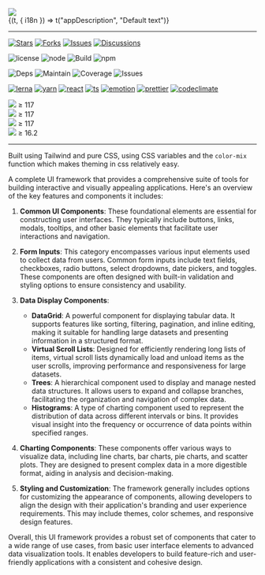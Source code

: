 
<Meta title="Introduction" />

<div className="flex gap-lg">
  <div>
    <img src="poster.png" className="h-16" />
    <Subtitle>
    <div style={{marginInlineStart:"5.25rem"}}>
      <Translation>
        {(t, { i18n }) => t("appDescription", "Default text")}
      </Translation>
      </div>
    </Subtitle>

  </div>
</div>

<hr />

[![Stars](https://img.shields.io/github/stars/adarshpastakia/react-fabric.svg?logoColor=blue&style=social&logo=github "GitHub Stars")](https://github.com/adarshpastakia/react-fabric/stargazers)
[![Forks](https://img.shields.io/github/forks/adarshpastakia/react-fabric.svg?logoColor=blue&style=social&logo=github "GitHub Forks")](https://github.com/adarshpastakia/react-fabric/network/members)
[![Issues](https://img.shields.io/github/issues/adarshpastakia/react-fabric.svg?logoColor=blue&style=social&logo=github "GitHub Issues")](https://github.com/adarshpastakia/react-fabric/issues)
[![Discussions](https://img.shields.io/github/discussions/adarshpastakia/react-fabric?style=social&logo=github&logoColor=blue "GitHub Discussions")](https://github.com/adarshpastakia/react-fabric/discussions)

![license](https://img.shields.io/badge/license-MIT-blue.svg?style=flat-square&labelColor=333&logo=none)
![node](https://img.shields.io/github/package-json/minNode/adarshpastakia/react-fabric?logo=node.js&logoColor=white&label=node&color=5FA04E)
![Build](https://img.shields.io/github/actions/workflow/status/adarshpastakia/react-fabric/build.yml?style=flat-square&logo=github&labelColor=333&label=build)
![npm](https://img.shields.io/npm/v/%40react-fabric%2Fcore?style=flat-square&logo=npm&labelColor=333&label=release&color=CB3837)

![Deps](https://img.shields.io/librariesio/github/adarshpastakia/react-fabric?style=flat-square&logo=libraries.io&logoColor=fff&labelColor=333&label=dependencies)
![Maintain](https://img.shields.io/codeclimate/maintainability/adarshpastakia/react-fabric?style=flat-square&logo=code%20climate&labelColor=333&label=maintainability)
![Coverage](https://img.shields.io/codeclimate/coverage/adarshpastakia/react-fabric?style=flat-square&logo=code%20climate&labelColor=333&label=coverage)
![Issues](https://img.shields.io/codeclimate/issues/adarshpastakia/react-fabric?style=flat-square&logo=code%20climate&labelColor=333&label=issues)

[![lerna](https://img.shields.io/badge/lerna-677ef8.svg?style=flat-square&labelColor=333&logo=lerna)](https://lerna.js.org/)
[![yarn](https://img.shields.io/badge/yarn-2C8EBB.svg?style=flat-square&labelColor=333&logo=yarn)](https://yarnpkg.com/)
[![react](https://img.shields.io/badge/react-61DAFB.svg?style=flat-square&labelColor=333&logo=react)](http://reactjs.org/)
[![ts](https://img.shields.io/badge/typescript-3178C6.svg?style=flat-square&labelColor=333&logo=typescript)](https://typescriptlang.org/)
[![emotion](https://img.shields.io/badge/tailwindcss-06B6D4.svg?style=flat-square&labelColor=333&logo=tailwindcss)](https://tailwindcss.com/)
[![prettier](https://img.shields.io/badge/prettier-EA4C89.svg?style=flat-square&labelColor=333&logo=prettier)](https://prettier.io/)
[![codeclimate](https://img.shields.io/badge/code%20climate-272425.svg?style=flat-square&labelColor=333&logo=code%20climate)](http://codeclimate.com/)

<div className="inline-flex gap-2 flex-nowrap items-center rounded outline leading-none overflow-hidden">
  <img src="browser/chrome.png" className="h-6 p-1 bg-dark" />
  <span className="text-lg leading-none pe-2 font-medium font-mono">≥ 117</span>
</div>
<div className="inline-flex gap-2 flex-nowrap items-center rounded outline">
  <img src="browser/firefox.png" className="h-6 p-1 bg-dark" />
  <span className="text-lg leading-none pe-2 font-medium font-mono">≥ 117</span>
</div>
<div className="inline-flex gap-2 flex-nowrap items-center rounded outline">
  <img src="browser/edge.png" className="h-6 p-1 bg-dark" />
  <span className="text-lg leading-none pe-2 font-medium font-mono">≥ 117</span>
</div>
<div className="inline-flex gap-2 flex-nowrap items-center rounded outline">
  <img src="browser/safari.png" className="h-6 p-1 bg-dark" />
  <span className="text-lg leading-none pe-2 font-medium font-mono">
    <span>≥ 16.2</span>
  </span>
</div>

<hr />

Built using Tailwind and pure CSS, using CSS variables and the `color-mix` function which makes theming in css relatively easy.

A complete UI framework that provides a comprehensive suite of tools for building interactive and visually appealing applications. Here's an overview of the key features and components it includes:

1. **Common UI Components**: These foundational elements are essential for constructing user interfaces. They typically include buttons, links, modals, tooltips, and other basic elements that facilitate user interactions and navigation.

2. **Form Inputs**: This category encompasses various input elements used to collect data from users. Common form inputs include text fields, checkboxes, radio buttons, select dropdowns, date pickers, and toggles. These components are often designed with built-in validation and styling options to ensure consistency and usability.

3. **Data Display Components**:

   - **DataGrid**: A powerful component for displaying tabular data. It supports features like sorting, filtering, pagination, and inline editing, making it suitable for handling large datasets and presenting information in a structured format.
   - **Virtual Scroll Lists**: Designed for efficiently rendering long lists of items, virtual scroll lists dynamically load and unload items as the user scrolls, improving performance and responsiveness for large datasets.
   - **Trees**: A hierarchical component used to display and manage nested data structures. It allows users to expand and collapse branches, facilitating the organization and navigation of complex data.
   - **Histograms**: A type of charting component used to represent the distribution of data across different intervals or bins. It provides visual insight into the frequency or occurrence of data points within specified ranges.

4. **Charting Components**: These components offer various ways to visualize data, including line charts, bar charts, pie charts, and scatter plots. They are designed to present complex data in a more digestible format, aiding in analysis and decision-making.

5. **Styling and Customization**: The framework generally includes options for customizing the appearance of components, allowing developers to align the design with their application's branding and user experience requirements. This may include themes, color schemes, and responsive design features.

Overall, this UI framework provides a robust set of components that cater to a wide range of use cases, from basic user interface elements to advanced data visualization tools. It enables developers to build feature-rich and user-friendly applications with a consistent and cohesive design.
